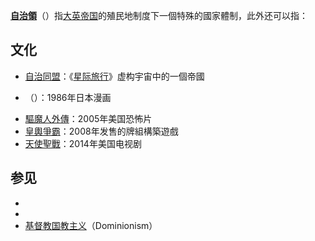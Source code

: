 '''[[自治領|自治領]]'''（{{lang-en|Dominion}}）指[[大英帝国|大英帝国]]的殖民地制度下一個特殊的國家體制，此外还可以指：

==文化==
*[[自治同盟|自治同盟]]：《[[星际旅行|星际旅行]]》虚构宇宙中的一個帝國
*{{link-en|Dominion (manga)}}（{{lang-ja|ドミニオン}}）：1986年日本漫画
*[[驅魔人外傳|驅魔人外傳]]：2005年美国恐怖片
*[[皇輿爭霸|皇輿爭霸]]：2008年发售的牌組構築遊戲
*[[天使聖戰|天使聖戰]]：2014年美国电视剧
==参见==
*{{link-en|Dominion (disambiguation)}}
*{{link-en|老道明|Old Dominion|老道明/老自治领}}
*[[基督教国教主义|基督教国教主义]]（Dominionism）

{{Disambig|cat=八字拉丁字母縮寫消歧義}}